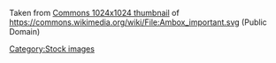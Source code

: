 Taken from [https://upload.wikimedia.org/wikipedia/commons/thumb/b/b4/Ambox_important.svg/1024px-Ambox_important.svg.png Commons 1024x1024 thumbnail] of https://commons.wikimedia.org/wiki/File:Ambox_important.svg (Public Domain)

[[Category:Stock images]]